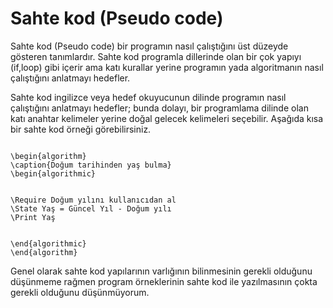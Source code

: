 # Sahte kod (Pseudo code)


Sahte kod (Pseudo code) bir programın nasıl çalıştığını üst düzeyde gösteren tanımlardır.
Sahte kod programla dillerinde olan bir çok yapıyı (if,loop) gibi içerir ama katı kurallar yerine programın yada algoritmanın nasıl çalıştığını anlatmayı hedefler.

Sahte kod ingilizce veya hedef okuyucunun dilinde programın nasıl çalıştığını anlatmayı hedefler; bunda dolayı, bir programlama dilinde olan katı anahtar kelimeler yerine doğal gelecek kelimeleri seçebilir.
Aşağıda kısa bir sahte kod örneği görebilirsiniz.


```pseudocode

\begin{algorithm}
\caption{Doğum tarihinden yaş bulma}
\begin{algorithmic}


\Require Doğum yılını kullanıcıdan al
\State Yaş = Güncel Yıl - Doğum yılı
\Print Yaş


\end{algorithmic}
\end{algorithm}
```


Genel olarak sahte kod yapılarının varlığının bilinmesinin gerekli olduğunu düşünmeme rağmen program örneklerinin sahte kod ile yazılmasının çokta gerekli olduğunu düşünmüyorum.




